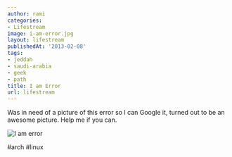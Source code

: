 ```yaml
---
author: rami
categories:
- Lifestream
image: i-am-error.jpg
layout: lifestream
publishedAt: '2013-02-08'
tags:
- jeddah
- saudi-arabia
- geek
- path
title: I am Error
url: lifestream
---
```


Was in need of a picture of this error so I can Google it, turned out to be an awesome picture. Help me if you can.

![I am error](/assets/images/content/lifestream/i-am-error.jpg)

#arch #linux